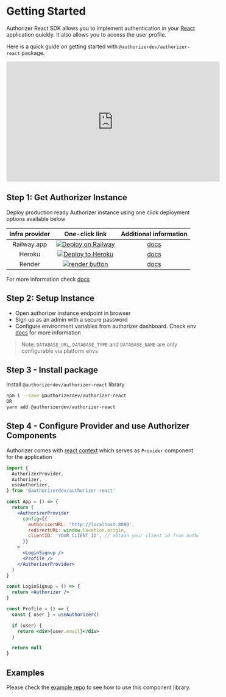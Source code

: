 # Getting Started

Authorizer React SDK allows you to implement authentication in your [React](https://reactjs.org/) application quickly. It also allows you to access the user profile.

Here is a quick guide on getting started with `@authorizerdev/authorizer-react` package.

<div>
  <iframe
    width="560"
    height="315"
    src="https://www.youtube.com/embed/2aOTuwkfYvM"
    title="YouTube video player"
    frameborder="0"
    allow="accelerometer; autoplay; clipboard-write; encrypted-media; gyroscope; picture-in-picture"
    allowfullscreen
  ></iframe>
</div>

## Step 1: Get Authorizer Instance

Deploy production ready Authorizer instance using one click deployment options available below

| **Infra provider** |                                                                                                      **One-click link**                                                                                                       |               **Additional information**               |
| :----------------: | :---------------------------------------------------------------------------------------------------------------------------------------------------------------------------------------------------------------------------: | :----------------------------------------------------: |
|    Railway.app     | <a target="_blank" href="https://railway.app/new/template?template=https://github.com/authorizerdev/authorizer-railway&amp;plugins=postgresql,redis"><img src="https://railway.app/button.svg"  alt="Deploy on Railway"/></a> | [docs](https://docs.authorizer.dev/deployment/railway) |
|       Heroku       |             <a target="_blank" href="https://heroku.com/deploy?template=https://github.com/authorizerdev/authorizer-heroku"><img src="https://www.herokucdn.com/deploy/button.svg" alt="Deploy to Heroku" /></a>              | [docs](https://docs.authorizer.dev/deployment/heroku)  |
|       Render       |            <a target="_blank" href="https://render.com/deploy?repo=https://github.com/authorizerdev/authorizer-render"><img alt="render button" src="https://render.com/images/deploy-to-render-button.svg" /></a>            | [docs](https://docs.authorizer.dev/deployment/render)  |

For more information check [docs](https://docs.authorizer.dev/getting-started/)

## Step 2: Setup Instance

- Open authorizer instance endpoint in browser
- Sign up as an admin with a secure password
- Configure environment variables from authorizer dashboard. Check env [docs](/core/env) for more information

> Note: `DATABASE_URL`, `DATABASE_TYPE` and `DATABASE_NAME` are only configurable via platform envs

## Step 3 - Install package

Install `@authorizerdev/authorizer-react` library

```sh
npm i --save @authorizerdev/authorizer-react
OR
yarn add @authorizerdev/authorizer-react
```

## Step 4 - Configure Provider and use Authorizer Components

Authorizer comes with [react context](https://reactjs.org/docs/context.html) which serves as `Provider` component for the application

```jsx
import {
  AuthorizerProvider,
  Authorizer,
  useAuthorizer,
} from '@authorizerdev/authorizer-react'

const App = () => {
  return (
    <AuthorizerProvider
      config={{
        authorizerURL: 'http://localhost:8080',
        redirectURL: window.location.origin,
        clientID: 'YOUR_CLIENT_ID', // obtain your client id from authorizer dashboard
      }}
    >
      <LoginSignup />
      <Profile />
    </AuthorizerProvider>
  )
}

const LoginSignup = () => {
  return <Authorizer />
}

const Profile = () => {
  const { user } = useAuthorizer()

  if (user) {
    return <div>{user.email}</div>
  }

  return null
}
```

## Examples

Please check the [example repo](https://github.com/authorizerdev/examples) to see how to use this component library.
